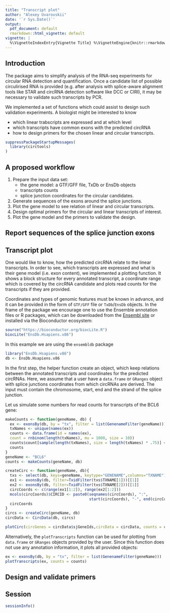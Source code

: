 ```yaml
---
title: "Transcript plot"
author: "Alexey Uvarovskii"
date: '`r Sys.Date()`'
output:
  pdf_document: default
  rmarkdown::html_vignette: default
vignette: |
  %\VignetteIndexEntry{Vignette Title} %\VignetteEngine{knitr::rmarkdown} %\VignetteEncoding{UTF-8}
---
```


## Introduction 

The package aims to simplify analysis of the RNA-seq experiments for
circular RNA detection and quantification. 
Once a candidate list of possible circulirised RNA is provided 
(e.g. after analysis with splice-aware alignment tools like STAR and 
circRNA detection software like DCC or CIRI), it may be necessary 
to validate such transcripts by PCR.

We implemented a set of functions which could assist to design such 
validation experiments. A biologist might be interested to know

- which linear trabscripts are expressed and at which level
- which transcripts have common exons with the predicted circRNA
- how to design primers for the chosen linear and circular transcripts.


```r
suppressPackageStartupMessages(
  library(circtools)
)
```

## A proposed workflow

1. Prepare the input data set:
    - the gene model: a GTF/GFF file, TxDb or EnsDb objects
    - transcripts counts 
    - splice junction coordinates for the circular candidates.
2. Generate sequences of the exons around the splice junctions.
3. Plot the gene model to see relation of linear and circular transcripts.
3. Design optimal primers for the circular and linear transcripts of interest.
4. Plot the gene model and the primers to validate the design.
  
## Report sequences of the splice junction exons
  
## Transcript plot

One would like to know, how the predicted circRNA relate to the linear
transcripts.
In order to see, which transcripts are expressed and what is their gene model
(i.e. exon content), we implemented a plotting function.
It shows a block structure for every annotated transcript, a coordinate
range which is covered by the circRNA candidate and plots read counts for
the transcripts if they are provided.

Coordinates and types of genomic features must be known in advance, and
it can be provided in the form of `GTF/GFF` file or `TxDb`/`EnsDb` objects.
In the frame of the package we encourage one to use the Ensemble annotation
files or R packages, which can be downloaded from the [Ensembl site](http://www.ensembl.org) or installed via the Bioconductor ecosystem:
```r
source("https://bioconductor.org/biocLite.R")
biocLite("EnsDb.Hsapiens.v86")
```

In this example we are using the `ensembldb` package
```r
library("EnsDb.Hsapiens.v86")
db <- EnsDb.Hsapiens.v86
```

In the first step, the helper function create an object, which keep relations
between the annotated transcripts and coordinates for the predicted circRNAs.
Here, we assume that a user have a `data.frame` or `GRanges` object with
splice junctions coordinates from which circRNAs are derived.
The input must contain the chromosome, start, end and the strand of the splice 
junction.

Let us simulate some numbers for read counts for transcripts of the BCL6
gene:

```r
makeCounts <- function(geneName, db) {
  ex <- exonsBy(db, by = "tx", filter = list(GenenameFilter(geneName)))
  txNames <- unique(names(ex))
  counts <- data.frame(id = names(ex),
  count = rnbinom(length(txNames), mu = 1000, size = 10))
  counts$count[sample(length(txNames), size = length(txNames) * .75)] <- 0
  counts
}
geneName <- "BCL6"
counts <- makeCounts(geneName, db)
```

```r

createCirc <- function(geneName, db){
  txs <- select(db, keys=geneName, keytype="GENENAME",columns="TXNAME")
  ex1 <- exonsBy(db, filter=TxidFilter(txs$TXNAME[1]))[[1]]
  ex2 <- exonsBy(db, filter=TxidFilter(txs$TXNAME[2]))[[1]]
  circCoords <- c(range(ex1[1:2]), range(ex2[1:2]))
  mcols(circCoords)$CIRCID <- paste0(seqnames(circCoords), ":",
                                     start(circCoords), "-", end(circCoords))
  circCoords
}
circs <- createCirc(geneName, db)
circData <- CircData(db, circs)
```
```r
plotCirc(circGenes = circData$sjGeneIds,circData = circData, counts = counts)
```


Alternatively, the `plotTranscripts` function can be used for 
plotting from `data.frame` or `GRanges` objects provided by the user.
Since this function does not use any annotation information,
it plots all provided objects:

```r
ex <- exonsBy(db, by = "tx", filter = list(GenenameFilter(geneName)))
plotTranscripts(ex, counts = counts)
```

## Design and validate primers

## Session
```r
sessionInfo()
```

